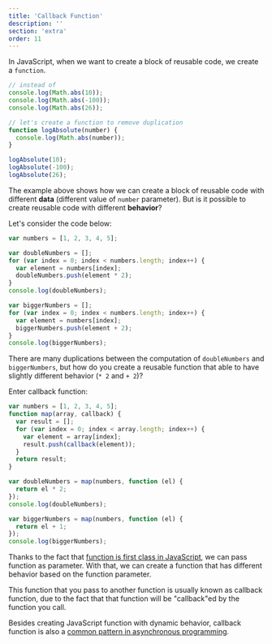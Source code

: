 ```yaml
---
title: 'Callback Function'
description: ''
section: 'extra'
order: 11
---
```


In JavaScript, when we want to create a block of reusable code, we create a `function`.

```js live
// instead of
console.log(Math.abs(10));
console.log(Math.abs(-100));
console.log(Math.abs(26));

// let's create a function to remove duplication
function logAbsolute(number) {
  console.log(Math.abs(number));
}

logAbsolute(10);
logAbsolute(-100);
logAbsolute(26);
```

The example above shows how we can create a block of reusable code with different **data** (different value of `number` parameter). But is it possible to create reusable code with different **behavior**?

Let's consider the code below:

```js live
var numbers = [1, 2, 3, 4, 5];

var doubleNumbers = [];
for (var index = 0; index < numbers.length; index++) {
  var element = numbers[index];
  doubleNumbers.push(element * 2);
}
console.log(doubleNumbers);

var biggerNumbers = [];
for (var index = 0; index < numbers.length; index++) {
  var element = numbers[index];
  biggerNumbers.push(element + 2);
}
console.log(biggerNumbers);
```

There are many duplications between the computation of `doubleNumbers` and `biggerNumbers`, but how do you create a reusable function that able to have slightly different behavior (`* 2` and `+ 2`)?

Enter callback function:

```js live
var numbers = [1, 2, 3, 4, 5];
function map(array, callback) {
  var result = [];
  for (var index = 0; index < array.length; index++) {
    var element = array[index];
    result.push(callback(element));
  }
  return result;
}

var doubleNumbers = map(numbers, function (el) {
  return el * 2;
});
console.log(doubleNumbers);

var biggerNumbers = map(numbers, function (el) {
  return el + 1;
});
console.log(biggerNumbers);
```

Thanks to the fact that [function is first class in JavaScript](/js-the-react-parts/functional-programming/#first-class-function), we can pass function as parameter. With that, we can create a function that has different behavior based on the function parameter.

This function that you pass to another function is usually known as callback function, due to the fact that that function will be "callback"ed by the function you call.

Besides creating JavaScript function with dynamic behavior, callback function is also a [common pattern in asynchronous programming](/js-the-react-parts/asynchronous-js#asynchronous-programming-with-callback/).
